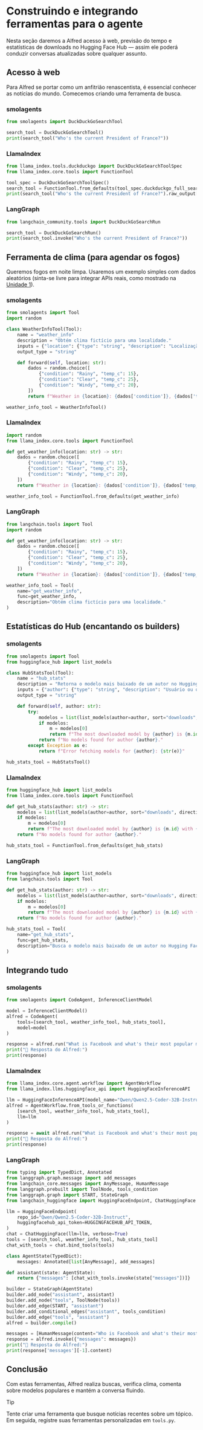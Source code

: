 # Construindo e integrando ferramentas para o agente

Nesta seção daremos a Alfred acesso à web, previsão do tempo e estatísticas de downloads no Hugging Face Hub — assim ele poderá conduzir conversas atualizadas sobre qualquer assunto.

## Acesso à web

Para Alfred se portar como um anfitrião renascentista, é essencial conhecer as notícias do mundo. Comecemos criando uma ferramenta de busca.

### smolagents
```python
from smolagents import DuckDuckGoSearchTool

search_tool = DuckDuckGoSearchTool()
print(search_tool("Who's the current President of France?"))
```

### LlamaIndex
```python
from llama_index.tools.duckduckgo import DuckDuckGoSearchToolSpec
from llama_index.core.tools import FunctionTool

tool_spec = DuckDuckGoSearchToolSpec()
search_tool = FunctionTool.from_defaults(tool_spec.duckduckgo_full_search)
print(search_tool("Who's the current President of France?").raw_output[-1]['body'])
```

### LangGraph
```python
from langchain_community.tools import DuckDuckGoSearchRun

search_tool = DuckDuckGoSearchRun()
print(search_tool.invoke("Who's the current President of France?"))
```

## Ferramenta de clima (para agendar os fogos)

Queremos fogos em noite limpa. Usaremos um exemplo simples com dados aleatórios (sinta-se livre para integrar APIs reais, como mostrado na [Unidade 1](../../unit1/tutorial)).

### smolagents
```python
from smolagents import Tool
import random

class WeatherInfoTool(Tool):
    name = "weather_info"
    description = "Obtém clima fictício para uma localidade."
    inputs = {"location": {"type": "string", "description": "Localização desejada."}}
    output_type = "string"

    def forward(self, location: str):
        dados = random.choice([
            {"condition": "Rainy", "temp_c": 15},
            {"condition": "Clear", "temp_c": 25},
            {"condition": "Windy", "temp_c": 20},
        ])
        return f"Weather in {location}: {dados['condition']}, {dados['temp_c']}°C"

weather_info_tool = WeatherInfoTool()
```

### LlamaIndex
```python
import random
from llama_index.core.tools import FunctionTool

def get_weather_info(location: str) -> str:
    dados = random.choice([
        {"condition": "Rainy", "temp_c": 15},
        {"condition": "Clear", "temp_c": 25},
        {"condition": "Windy", "temp_c": 20},
    ])
    return f"Weather in {location}: {dados['condition']}, {dados['temp_c']}°C"

weather_info_tool = FunctionTool.from_defaults(get_weather_info)
```

### LangGraph
```python
from langchain.tools import Tool
import random

def get_weather_info(location: str) -> str:
    dados = random.choice([
        {"condition": "Rainy", "temp_c": 15},
        {"condition": "Clear", "temp_c": 25},
        {"condition": "Windy", "temp_c": 20},
    ])
    return f"Weather in {location}: {dados['condition']}, {dados['temp_c']}°C"

weather_info_tool = Tool(
    name="get_weather_info",
    func=get_weather_info,
    description="Obtém clima fictício para uma localidade."
)
```

## Estatísticas do Hub (encantando os builders)

### smolagents
```python
from smolagents import Tool
from huggingface_hub import list_models

class HubStatsTool(Tool):
    name = "hub_stats"
    description = "Retorna o modelo mais baixado de um autor no Hugging Face Hub."
    inputs = {"author": {"type": "string", "description": "Usuário ou organização."}}
    output_type = "string"

    def forward(self, author: str):
        try:
            modelos = list(list_models(author=author, sort="downloads", direction=-1, limit=1))
            if modelos:
                m = modelos[0]
                return f"The most downloaded model by {author} is {m.id} with {m.downloads:,} downloads."
            return f"No models found for author {author}."
        except Exception as e:
            return f"Error fetching models for {author}: {str(e)}"

hub_stats_tool = HubStatsTool()
```

### LlamaIndex
```python
from huggingface_hub import list_models
from llama_index.core.tools import FunctionTool

def get_hub_stats(author: str) -> str:
    modelos = list(list_models(author=author, sort="downloads", direction=-1, limit=1))
    if modelos:
        m = modelos[0]
        return f"The most downloaded model by {author} is {m.id} with {m.downloads:,} downloads."
    return f"No models found for author {author}."

hub_stats_tool = FunctionTool.from_defaults(get_hub_stats)
```

### LangGraph
```python
from huggingface_hub import list_models
from langchain.tools import Tool

def get_hub_stats(author: str) -> str:
    modelos = list(list_models(author=author, sort="downloads", direction=-1, limit=1))
    if modelos:
        m = modelos[0]
        return f"The most downloaded model by {author} is {m.id} with {m.downloads:,} downloads."
    return f"No models found for author {author}."

hub_stats_tool = Tool(
    name="get_hub_stats",
    func=get_hub_stats,
    description="Busca o modelo mais baixado de um autor no Hugging Face Hub."
)
```

## Integrando tudo

### smolagents
```python
from smolagents import CodeAgent, InferenceClientModel

model = InferenceClientModel()
alfred = CodeAgent(
    tools=[search_tool, weather_info_tool, hub_stats_tool],
    model=model
)

response = alfred.run("What is Facebook and what's their most popular model?")
print("🎩 Resposta do Alfred:")
print(response)
```

### LlamaIndex
```python
from llama_index.core.agent.workflow import AgentWorkflow
from llama_index.llms.huggingface_api import HuggingFaceInferenceAPI

llm = HuggingFaceInferenceAPI(model_name="Qwen/Qwen2.5-Coder-32B-Instruct")
alfred = AgentWorkflow.from_tools_or_functions(
    [search_tool, weather_info_tool, hub_stats_tool],
    llm=llm
)

response = await alfred.run("What is Facebook and what's their most popular model?")
print("🎩 Resposta do Alfred:")
print(response)
```

### LangGraph
```python
from typing import TypedDict, Annotated
from langgraph.graph.message import add_messages
from langchain_core.messages import AnyMessage, HumanMessage
from langgraph.prebuilt import ToolNode, tools_condition
from langgraph.graph import START, StateGraph
from langchain_huggingface import HuggingFaceEndpoint, ChatHuggingFace

llm = HuggingFaceEndpoint(
    repo_id="Qwen/Qwen2.5-Coder-32B-Instruct",
    huggingfacehub_api_token=HUGGINGFACEHUB_API_TOKEN,
)
chat = ChatHuggingFace(llm=llm, verbose=True)
tools = [search_tool, weather_info_tool, hub_stats_tool]
chat_with_tools = chat.bind_tools(tools)

class AgentState(TypedDict):
    messages: Annotated[list[AnyMessage], add_messages]

def assistant(state: AgentState):
    return {"messages": [chat_with_tools.invoke(state["messages"])]}

builder = StateGraph(AgentState)
builder.add_node("assistant", assistant)
builder.add_node("tools", ToolNode(tools))
builder.add_edge(START, "assistant")
builder.add_conditional_edges("assistant", tools_condition)
builder.add_edge("tools", "assistant")
alfred = builder.compile()

messages = [HumanMessage(content="Who is Facebook and what's their most popular model?")]
response = alfred.invoke({"messages": messages})
print("🎩 Resposta do Alfred:")
print(response['messages'][-1].content)
```

## Conclusão

Com estas ferramentas, Alfred realiza buscas, verifica clima, comenta sobre modelos populares e mantém a conversa fluindo.

> [!TIP]
> Tente criar uma ferramenta que busque notícias recentes sobre um tópico.  
> Em seguida, registre suas ferramentas personalizadas em `tools.py`.
